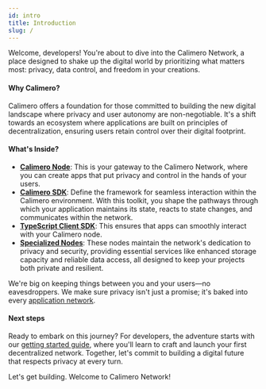 ```yaml
---
id: intro
title: Introduction
slug: /
---
```


Welcome, developers! You're about to dive into the Calimero Network, a place designed to shake up the digital world by prioritizing what matters most: privacy, data control, and freedom in your creations.

#### Why Calimero?

Calimero offers a foundation for those committed to building the new digital landscape where privacy and user autonomy are non-negotiable. It's a shift towards an ecosystem where applications are built on principles of decentralization, ensuring users retain control over their digital footprint.

#### What's Inside?
- **[Calimero Node](/client-node)**: This is your gateway to the Calimero Network, where you can create apps that put privacy and control in the hands of your users.
- **[Calimero SDK](/calimero-sdk-rs)**: Define the framework for seamless interaction within the Calimero environment. With this toolkit, you shape the pathways through which your application maintains its state, reacts to state changes, and communicates within the network.
- **[TypeScript Client SDK](/client-ts-sdk)**: This ensures that apps can smoothly interact with your Calimero node.
- **[Specialized Nodes](/specialize-cluster)**: These nodes maintain the network's dedication to privacy and security, providing essential services like enhanced storage capacity and reliable data access, all designed to keep your projects both private and resilient.

We're big on keeping things between you and your users—no eavesdroppers. We make sure privacy isn't just a promise; it's baked into every [application network](/application-network).

#### Next steps

Ready to embark on this journey? For developers, the adventure starts with our [getting started guide](/getting-started), where you'll learn to craft and launch your first decentralized network. Together, let's commit to building a digital future that respects privacy at every turn.

Let's get building. Welcome to Calimero Network!
